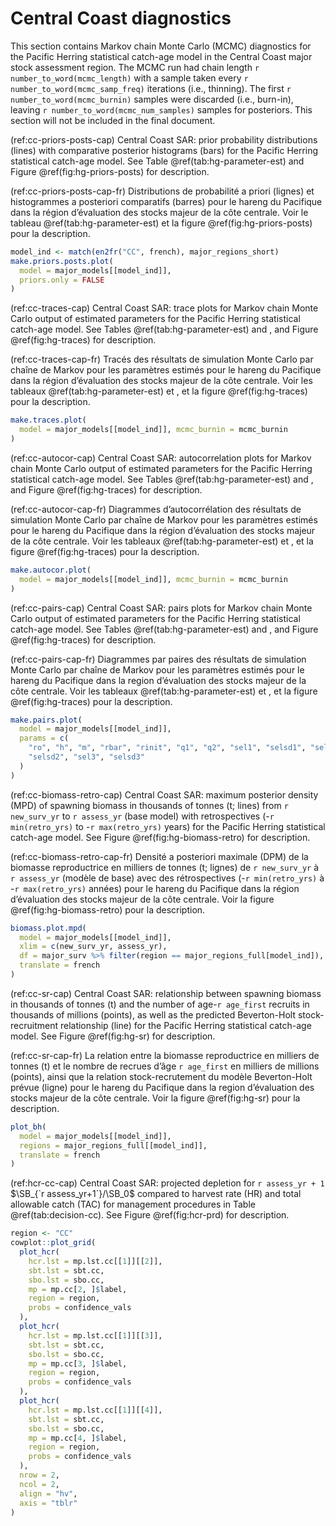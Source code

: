 \clearpage

# Central Coast diagnostics

This section contains Markov chain Monte Carlo (MCMC) diagnostics
for the Pacific Herring statistical catch-age model
in the Central Coast major stock assessment region.
The MCMC run had chain length `r number_to_word(mcmc_length)`
with a sample taken every `r number_to_word(mcmc_samp_freq)` iterations
(i.e., thinning).
The first `r number_to_word(mcmc_burnin)` samples were discarded (i.e., burn-in),
leaving `r number_to_word(mcmc_num_samples)` samples for posteriors.
This section will not be included in the final document.

(ref:cc-priors-posts-cap) Central Coast SAR:
prior probability distributions (lines) with
comparative posterior histograms (bars)
for the Pacific Herring statistical catch-age model.
See Table \@ref(tab:hg-parameter-est) and
Figure \@ref(fig:hg-priors-posts) for description.

(ref:cc-priors-posts-cap-fr) Distributions de probabilité a priori (lignes)
et histogrammes a posteriori comparatifs (barres)
pour le hareng du Pacifique dans
la région d’évaluation des stocks majeur de la côte centrale.
Voir le tableau \@ref(tab:hg-parameter-est) et
la figure \@ref(fig:hg-priors-posts) pour la description.

```r
model_ind <- match(en2fr("CC", french), major_regions_short)
make.priors.posts.plot(
  model = major_models[[model_ind]],
  priors.only = FALSE
)
```

(ref:cc-traces-cap) Central Coast SAR:
trace plots for Markov chain Monte Carlo output of
estimated parameters for the Pacific Herring statistical catch-age model.
See Tables \@ref(tab:hg-parameter-est) and \ref{tab:variables}, and
Figure \@ref(fig:hg-traces) for description.

(ref:cc-traces-cap-fr) Tracés des résultats de simulation
Monte Carlo par chaîne de Markov pour les paramètres estimés
pour le hareng du Pacifique
dans la région d’évaluation des stocks majeur de la côte centrale.
Voir les tableaux \@ref(tab:hg-parameter-est) et \ref{tab:variables}, et
la figure \@ref(fig:hg-traces) pour la description.

```r
make.traces.plot(
  model = major_models[[model_ind]], mcmc_burnin = mcmc_burnin
)
```

(ref:cc-autocor-cap) Central Coast SAR:
autocorrelation plots for Markov chain Monte Carlo output of
estimated parameters for the Pacific Herring statistical catch-age model.
See Tables \@ref(tab:hg-parameter-est) and \ref{tab:variables}, and
Figure \@ref(fig:hg-traces) for description.

(ref:cc-autocor-cap-fr) Diagrammes d’autocorrélation des résultats
de simulation Monte Carlo par chaîne de Markov pour les
paramètres estimés pour le hareng du Pacifique
dans la région d’évaluation des stocks majeur de la côte centrale.
Voir les tableaux \@ref(tab:hg-parameter-est) et \ref{tab:variables}, et
la figure \@ref(fig:hg-traces) pour la description.

```r
make.autocor.plot(
  model = major_models[[model_ind]], mcmc_burnin = mcmc_burnin
)
```

(ref:cc-pairs-cap) Central Coast SAR:
pairs plots for Markov chain Monte Carlo output of
estimated parameters for the Pacific Herring statistical catch-age model.
See Tables \@ref(tab:hg-parameter-est) and \ref{tab:variables}, and
Figure \@ref(fig:hg-traces) for description.

(ref:cc-pairs-cap-fr) Diagrammes par paires des résultats de
simulation Monte Carlo par chaîne de Markov pour
les paramètres estimés pour le hareng du Pacifique
dans la region d’évaluation des stocks majeur de la côte centrale.
Voir les tableaux \@ref(tab:hg-parameter-est) et \ref{tab:variables}, et
la figure \@ref(fig:hg-traces) pour la description.

```r
make.pairs.plot(
  model = major_models[[model_ind]],
  params = c(
    "ro", "h", "m", "rbar", "rinit", "q1", "q2", "sel1", "selsd1", "sel2",
    "selsd2", "sel3", "selsd3"
  )
)
```

(ref:cc-biomass-retro-cap) Central Coast SAR:
maximum posterior density (MPD)
of spawning biomass in thousands of tonnes (t; lines)
from `r new_surv_yr` to `r assess_yr` (base model) with retrospectives 
(-`r min(retro_yrs)` to -`r max(retro_yrs)` years)
for the Pacific Herring statistical catch-age model.
See Figure \@ref(fig:hg-biomass-retro) for description.

(ref:cc-biomass-retro-cap-fr) Densité a posteriori maximale (DPM)
de la biomasse reproductrice en milliers de tonnes (t; lignes)
de `r new_surv_yr` à `r assess_yr` (modèle de base) avec des rétrospectives
(-`r min(retro_yrs)` à -`r max(retro_yrs)` années)
pour le hareng du Pacifique dans la
région d'évaluation des stocks majeur de la côte centrale.
Voir la figure \@ref(fig:hg-biomass-retro) pour la description.

```r
biomass.plot.mpd(
  model = major_models[[model_ind]],
  xlim = c(new_surv_yr, assess_yr),
  df = major_surv %>% filter(region == major_regions_full[model_ind]),
  translate = french
)
```

(ref:cc-sr-cap) Central Coast SAR:
relationship between spawning biomass in thousands of tonnes (t) and
the number of age-`r age_first` recruits in thousands of millions (points),
as well as the predicted Beverton-Holt stock-recruitment relationship (line)
for the Pacific Herring statistical catch-age model.
See Figure \@ref(fig:hg-sr) for description.

(ref:cc-sr-cap-fr) La relation entre la biomasse reproductrice
en milliers de tonnes (t) et
le nombre de recrues d'âge `r age_first` en milliers de millions (points),
ainsi que la relation stock-recrutement du modèle Beverton-Holt prévue (ligne)
pour le hareng du Pacifique
dans la region d’évaluation des stocks majeur de la côte centrale.
Voir la figure \@ref(fig:hg-sr) pour la description.

```r
plot_bh(
  model = major_models[[model_ind]],
  regions = major_regions_full[[model_ind]],
  translate = french
)
```

(ref:hcr-cc-cap) Central Coast SAR:
projected depletion for `r assess_yr + 1` $\SB_{`r assess_yr+1`}/\SB_0$
compared to harvest rate (HR) and total allowable catch (TAC) for
management procedures in Table \@ref(tab:decision-cc).
See Figure \@ref(fig:hcr-prd) for description.

```r
region <- "CC"
cowplot::plot_grid(
  plot_hcr(
    hcr.lst = mp.lst.cc[[1]][[2]],
    sbt.lst = sbt.cc,
    sbo.lst = sbo.cc,
    mp = mp.cc[2, ]$label,
    region = region,
    probs = confidence_vals
  ),
  plot_hcr(
    hcr.lst = mp.lst.cc[[1]][[3]],
    sbt.lst = sbt.cc,
    sbo.lst = sbo.cc,
    mp = mp.cc[3, ]$label,
    region = region,
    probs = confidence_vals
  ),
  plot_hcr(
    hcr.lst = mp.lst.cc[[1]][[4]],
    sbt.lst = sbt.cc,
    sbo.lst = sbo.cc,
    mp = mp.cc[4, ]$label,
    region = region,
    probs = confidence_vals
  ),
  nrow = 2,
  ncol = 2,
  align = "hv",
  axis = "tblr"
)
```
